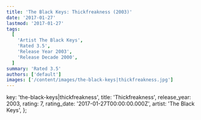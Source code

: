 ```yaml
---
title: 'The Black Keys: Thickfreakness (2003)'
date: '2017-01-27'
lastmod: '2017-01-27'
tags:
  [
    'Artist The Black Keys',
    'Rated 3.5',
    'Release Year 2003',
    'Release Decade 2000',
  ]
summary: 'Rated 3.5'
authors: ['default']
images: ['/content/images/the-black-keys|thickfreakness.jpg']
---
```


  key: 'the-black-keys|thickfreakness',
  title: 'Thickfreakness',
  release_year: 2003,
  rating: 7,
  rating_date: '2017-01-27T00:00:00.000Z',
  artist: 'The Black Keys',
};

<MusicRating data={data} />

